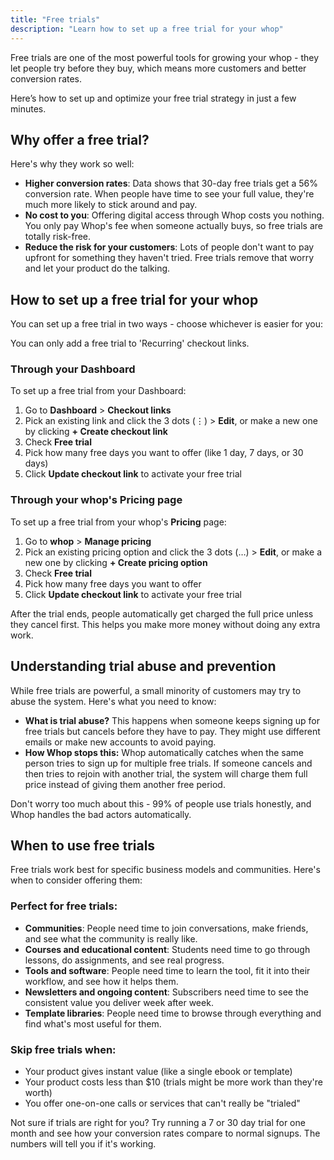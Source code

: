 ```yaml
---
title: "Free trials"
description: "Learn how to set up a free trial for your whop"
---
```


Free trials are one of the most powerful tools for growing your whop - they let people try before they buy, which means more customers and better conversion rates.

Here’s how to set up and optimize your free trial strategy in just a few minutes.

## Why offer a free trial?

Here's why they work so well:

- **Higher conversion rates**: Data shows that 30-day free trials get a 56% conversion rate. When people have time to see your full value, they're much more likely to stick around and pay.
- **No cost to you**: Offering digital access through Whop costs you nothing. You only pay Whop's fee when someone actually buys, so free trials are totally risk-free.
- **Reduce the risk for your customers**: Lots of people don't want to pay upfront for something they haven't tried. Free trials remove that worry and let your product do the talking.

## How to set up a free trial for your whop

You can set up a free trial in two ways - choose whichever is easier for you:

<Note>
  You can only add a free trial to 'Recurring' checkout links.
</Note>

### Through your Dashboard

To set up a free trial from your Dashboard:

1. Go to **Dashboard** \> **Checkout links**
2. Pick an existing link and click the 3 dots (⋮) \> **Edit**, or make a new one by clicking **\+ Create checkout link**
3. Check **Free trial**
4. Pick how many free days you want to offer (like 1 day, 7 days, or 30 days)
5. Click **Update checkout link** to activate your free trial

### Through your whop's Pricing page

To set up a free trial from your whop's **Pricing** page:

1. Go to **whop** \> **Manage pricing**
2. Pick an existing pricing option and click the 3 dots (…) \> **Edit**, or make a new one by clicking **\+ Create pricing option**
3. Check **Free trial**
4. Pick how many free days you want to offer
5. Click **Update checkout link** to activate your free trial

<Warning>
  After the trial ends, people automatically get charged the full price unless they cancel first. This helps you make more money without doing any extra work.
</Warning>

## Understanding trial abuse and prevention

While free trials are powerful, a small minority of customers may try to abuse the system. Here's what you need to know:

- **What is trial abuse?** This happens when someone keeps signing up for free trials but cancels before they have to pay. They might use different emails or make new accounts to avoid paying.
- **How Whop stops this:** Whop automatically catches when the same person tries to sign up for multiple free trials. If someone cancels and then tries to rejoin with another trial, the system will charge them full price instead of giving them another free period.

<Tip>
  Don't worry too much about this - 99% of people use trials honestly, and Whop handles the bad actors automatically.
</Tip>

## When to use free trials

Free trials work best for specific business models and communities. Here's when to consider offering them:

### Perfect for free trials:

- **Communities**: People need time to join conversations, make friends, and see what the community is really like.
- **Courses and educational content**: Students need time to go through lessons, do assignments, and see real progress.
- **Tools and software**: People need time to learn the tool, fit it into their workflow, and see how it helps them.
- **Newsletters and ongoing content**: Subscribers need time to see the consistent value you deliver week after week.
- **Template libraries**: People need time to browse through everything and find what's most useful for them.

### Skip free trials when:

- Your product gives instant value (like a single ebook or template)
- Your product costs less than \$10 (trials might be more work than they're worth)
- You offer one-on-one calls or services that can't really be "trialed"

<Tip>
  Not sure if trials are right for you? Try running a 7 or 30 day trial for one month and see how your conversion rates compare to normal signups. The numbers will tell you if it's working.
</Tip>